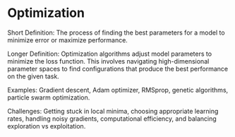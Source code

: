 # Optimization

Short Definition: The process of finding the best parameters for a model to minimize error or maximize performance.

Longer Definition: Optimization algorithms adjust model parameters to minimize the loss function. This involves navigating high-dimensional parameter spaces to find configurations that produce the best performance on the given task.

Examples: Gradient descent, Adam optimizer, RMSprop, genetic algorithms, particle swarm optimization.

Challenges: Getting stuck in local minima, choosing appropriate learning rates, handling noisy gradients, computational efficiency, and balancing exploration vs exploitation.
